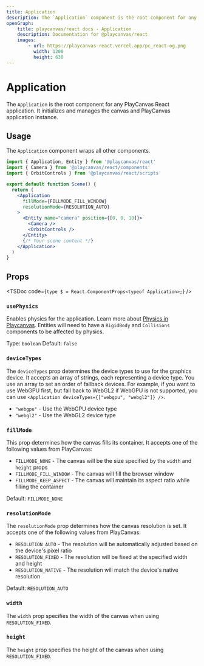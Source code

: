 ```yaml
---
title: Application
description: The `Application` component is the root component for any PlayCanvas React application. It initializes and manages the canvas and PlayCanvas application instance.
openGraph:
    title: playcanvas/react docs - Application
    description: Documentation for @playcanvas/react
    images:
        - url: https://playcanvas-react.vercel.app/pc_react-og.png
          width: 1200
          height: 630
---
```


# Application

The `Application` is the root component for any PlayCanvas React application. It initializes and manages the canvas and PlayCanvas application instance.

## Usage

The `Application` component wraps all other components.

```jsx copy
import { Application, Entity } from '@playcanvas/react'
import { Camera } from '@playcanvas/react/components'
import { OrbitControls } from '@playcanvas/react/scripts'

export default function Scene() {
  return (
    <Application 
      fillMode={FILLMODE_FILL_WINDOW}
      resolutionMode={RESOLUTION_AUTO}
    >
      <Entity name="camera" position={[0, 0, 10]}>
        <Camera />
        <OrbitControls />
      </Entity>
      {/* Your scene content */}
    </Application>
  )
}
```

## Props

<TSDoc
  code={`
  type $ = React.ComponentProps<typeof Application>;
  `}
/>

### `usePhysics`
Enables physics for the application. Learn more about [Physics in Playcanvas](https://developer.playcanvas.com/user-manual/physics/). Entities will need to have a `RigidBody` and `Collisions` components to be affected by physics.

Type: `boolean`
Default: `false`

### `deviceTypes`
The `deviceTypes` prop determines the device types to use for the graphics device. It accepts an array of strings, each representing a device type. You use an array  to set an order of fallback devices. For example, if you want to use WebGPU first, but fall back to WebGL2 if WebGPU is not supported, you can use `<Application deviceTypes={["webgpu", "webgl2"]} />`.

- `"webgpu"` - Use the WebGPU device type
- `"webgl2"` - Use the WebGL2 device type

### `fillMode`
This prop determines how the canvas fills its container. It accepts one of the following values from PlayCanvas:

- `FILLMODE_NONE` - The canvas will be the size specified by the `width` and `height` props
- `FILLMODE_FILL_WINDOW` - The canvas will fill the browser window
- `FILLMODE_KEEP_ASPECT` - The canvas will maintain its aspect ratio while filling the container

Default: `FILLMODE_NONE`

### `resolutionMode`
The `resolutionMode` prop determines how the canvas resolution is set. It accepts one of the following values from PlayCanvas:

- `RESOLUTION_AUTO` - The resolution will be automatically adjusted based on the device's pixel ratio
- `RESOLUTION_FIXED` - The resolution will be fixed at the specified width and height
- `RESOLUTION_NATIVE` - The resolution will match the device's native resolution

Default: `RESOLUTION_AUTO`

### `width`
The `width` prop specifies the width of the canvas when using `RESOLUTION_FIXED`.

### `height`
The `height` prop specifies the height of the canvas when using `RESOLUTION_FIXED`.

